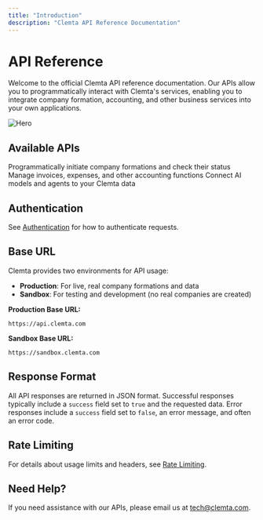 ```yaml
---
title: "Introduction"
description: "Clemta API Reference Documentation"
---
```


# API Reference

Welcome to the official Clemta API reference documentation. Our APIs allow you to programmatically interact with Clemta's services, enabling you to integrate company formation, accounting, and other business services into your own applications.

<img src="/images/logo.png" alt="Hero" />

## Available APIs

<CardGroup cols={3}>
  <Card title="Formation API" icon="building" href="/api-reference/formation">
    Programmatically initiate company formations and check their status
  </Card>
  <Card
    title="Accounting API (WIP)"
    icon="calculator"
    href="/api-reference/contacts"
  >
    Manage invoices, expenses, and other accounting functions
  </Card>
  <Card
    title="Model Context Protocol"
    icon="robot"
    href="/mcp"
  >
    Connect AI models and agents to your Clemta data
  </Card>
</CardGroup>

## Authentication

See [Authentication](/api-reference/authentication) for how to authenticate requests.

## Base URL

Clemta provides two environments for API usage:

- **Production**: For live, real company formations and data
- **Sandbox**: For testing and development (no real companies are created)

**Production Base URL:**

```
https://api.clemta.com
```

**Sandbox Base URL:**

```
https://sandbox.clemta.com
```

## Response Format

All API responses are returned in JSON format. Successful responses typically include a `success` field set to `true` and the requested data. Error responses include a `success` field set to `false`, an error message, and often an error code.

## Rate Limiting

For details about usage limits and headers, see [Rate Limiting](/api-reference/rate-limiting).

## Need Help?

If you need assistance with our APIs, please email us at tech@clemta.com.
